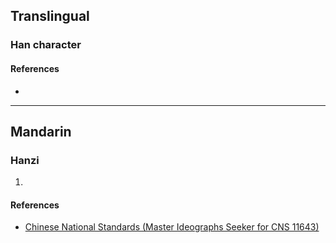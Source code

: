 {{character info}}
==Translingual==

===Han character===
{{Han char|rn=46|rad=山|as=08|sn=11|four=22760|canj=UVVW|ids=⿰山甾}}

====References====
* {{Han ref|kx=0315.151|hdz=80016.120|uh=5D30|ud=23856|bh=D540|bd=54592}}

----

==Mandarin==

===Hanzi===
{{cmn-hanzi|pin=[[zī]] ([[zi1]])|wg=tzu<sup>1</sup>}}

# {{rfdef|cmn|sort=山08}}

====References====
* [http://www.cns11643.gov.tw/AIDB/query_general_view.do?page=2&code=3524 Chinese National Standards (Master Ideographs Seeker for CNS 11643)]